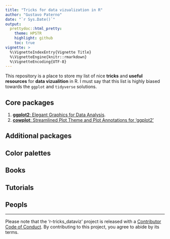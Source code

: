 ```yaml
---
title: "Tricks for data vizualization in R"
author: "Gustavo Paterno"
date: "`r Sys.Date()`"
output:
  prettydoc::html_pretty:
    theme: HPSTR 
    highlight: github 
    toc: true
vignette: >
  %\VignetteIndexEntry{Vignette Title}
  %\VignetteEngine{knitr::rmarkdown}
  %\VignetteEncoding{UTF-8}
---
```


This repository is a place to store my list of nice __tricks__ and __useful resources__ for __data vizualition__ in R. I must say that this list is highly biased towards the `ggplot` and `tidyverse` solutions. 

## Core packages

1. [__ggplot2__: Elegant Graphics for Data Analysis](https://ggplot2.tidyverse.org/).
2. [__cowplot__: Streamlined Plot Theme and Plot Annotations for 'ggplot2'](https://wilkelab.org/cowplot/index.html)

## Additional packages

## Color palettes

## Books

## Tutorials

## Peopls


***

Please note that the 'r-tricks_dataviz' project is released with a
[Contributor Code of Conduct](CODE_OF_CONDUCT.md).
By contributing to this project, you agree to abide by its terms.
